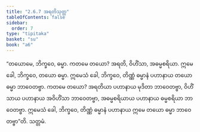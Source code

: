 ```yaml
---
title: "2.6.7 အရတိသုတ္တ"
tableOfContents: false
sidebar:
  order: 7
type: "tipitaka"
basket: "su"
book: "a6"
---
```



<DynamicBreadcrumb />

<Division number="113" book="a6" e="ch" v="16" p="389">

<Paragraph number="754" book="a6">
“တယောမေ, ဘိက္ခဝေ, ဓမ္မာ. ကတမေ တယော? အရတိ, ဝိဟိံသာ, အဓမ္မစရိယာ. ဣမေ ခေါ, ဘိက္ခဝေ, တယော ဓမ္မာ. ဣမေသံ ခေါ, ဘိက္ခဝေ, တိဏ္ဏံ ဓမ္မာနံ ပဟာနာယ တယော ဓမ္မာ ဘာဝေတဗ္ဗာ. ကတမေ တယော? အရတိယာ ပဟာနာယ မုဒိတာ ဘာဝေတဗ္ဗာ, ဝိဟိံသာယ ပဟာနာယ အဝိဟိံသာ ဘာဝေတဗ္ဗာ, အဓမ္မစရိယာယ ပဟာနာယ ဓမ္မစရိယာ ဘာဝေတဗ္ဗာ. ဣမေသံ ခေါ, ဘိက္ခဝေ, တိဏ္ဏံ ဓမ္မာနံ ပဟာနာယ ဣမေ တယော ဓမ္မာ ဘာဝေတဗ္ဗာ”တိ.

</Paragraph>
</Division>

<Paragraph number="755" type="center" book="a6">
သတ္တမံ.
</Paragraph>